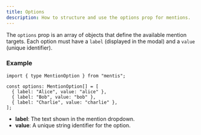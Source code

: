 ```yaml
---
title: Options
description: How to structure and use the options prop for mentions.
---
```


The `options` prop is an array of objects that define the available mention targets. Each option must have a `label` (displayed in the modal) and a `value` (unique identifier).

### Example

```tsx
import { type MentionOption } from "mentis";

const options: MentionOption[] = [
  { label: "Alice", value: "alice" },
  { label: "Bob", value: "bob" },
  { label: "Charlie", value: "charlie" },
];
```

- **label**: The text shown in the mention dropdown.
- **value**: A unique string identifier for the option.
